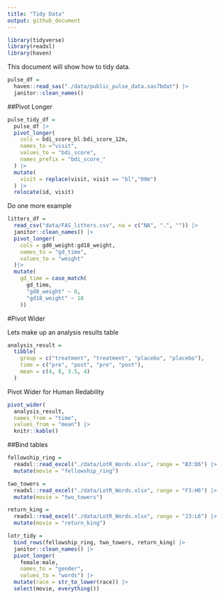```yaml
---
title: "Tidy Data"
output: github_document
---
```


```r
library(tidyverse)
library(readxl) 
library(haven)

```

This document will show how to tidy data. 

```r
pulse_df = 
  haven::read_sas("./data/public_pulse_data.sas7bdat") |>
  janitor::clean_names()
```


##Pivot Longer
```r
pulse_tidy_df = 
  pulse_df |>
  pivot_longer(
    cols = bdi_score_bl:bdi_score_12m,
    names_to ="visit",
    values_to = "bdi_score",
    names_prefix = "bdi_score_"
  ) |> 
  mutate(
    visit = replace(visit, visit == "bl","00m")
  ) |> 
  relocate(id, visit)
```
Do one more example 

```r
litters_df = 
  read_csv("data/FAS_litters.csv", na = c("NA", ".", "")) |> 
  janitor::clean_names() |>
  pivot_longer(
    cols = gd0_weight:gd18_weight,
    names_to = "gd_time",
    values_to = "weight"
  )|> 
  mutate(
    gd_time = case_match(
      gd_time, 
      "gd0_weight" ~ 0,
      "gd18_weight" ~ 18
    ))
```
#Pivot Wider

Lets make up an analysis results table 
```r
analysis_result = 
  tibble(
    group = c("treatment", "treatment", "placebo", "placebo"),
    time = c("pre", "post", "pre", "post"),
    mean = c(4, 8, 3.5, 4)
  )
```

Pivot Wider for Human Redability 
```r
pivot_wider(
  analysis_result, 
  names_from = "time", 
  values_from = "mean") |> 
  knitr::kable()
```
##Bind tables
```r
fellowship_ring = 
  readxl::read_excel("./data/LotR_Words.xlsx", range = "B3:D6") |>
  mutate(movie = "fellowship_ring") 

two_towers = 
  readxl::read_excel("./data/LotR_Words.xlsx", range = "F3:H6") |>
  mutate(movie = "two_towers")

return_king = 
  readxl::read_excel("./data/LotR_Words.xlsx", range = "J3:L6") |>
  mutate(movie = "return_king")
```

```r
lotr_tidy = 
  bind_rows(fellowship_ring, two_towers, return_king) |>
  janitor::clean_names() |>
  pivot_longer(
    female:male,
    names_to = "gender", 
    values_to = "words") |>
  mutate(race = str_to_lower(race)) |> 
  select(movie, everything())
```